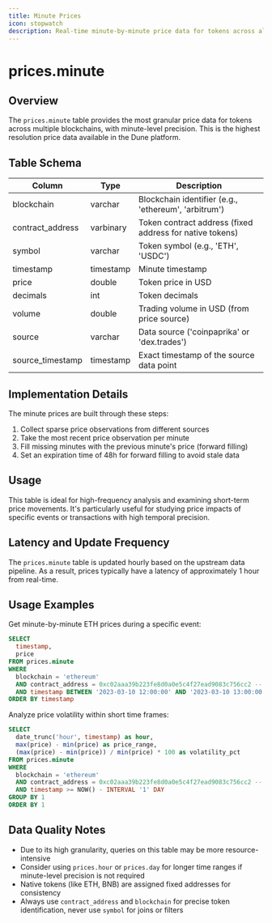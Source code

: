 ```yaml
---
title: Minute Prices
icon: stopwatch
description: Real-time minute-by-minute price data for tokens across all supported blockchains
---
```


# prices.minute

## Overview

The `prices.minute` table provides the most granular price data for tokens across multiple blockchains, with minute-level precision. This is the highest resolution price data available in the Dune platform.

## Table Schema

| Column | Type | Description |
|--------|------|-------------|
| blockchain | varchar | Blockchain identifier (e.g., 'ethereum', 'arbitrum') |
| contract_address | varbinary | Token contract address (fixed address for native tokens) |
| symbol | varchar | Token symbol (e.g., 'ETH', 'USDC') |
| timestamp | timestamp | Minute timestamp |
| price | double | Token price in USD |
| decimals | int | Token decimals |
| volume | double | Trading volume in USD (from price source) |
| source | varchar | Data source ('coinpaprika' or 'dex.trades') |
| source_timestamp | timestamp | Exact timestamp of the source data point |

## Implementation Details

The minute prices are built through these steps:

1. Collect sparse price observations from different sources
2. Take the most recent price observation per minute
3. Fill missing minutes with the previous minute's price (forward filling)
4. Set an expiration time of 48h for forward filling to avoid stale data

## Usage

This table is ideal for high-frequency analysis and examining short-term price movements. It's particularly useful for studying price impacts of specific events or transactions with high temporal precision.

## Latency and Update Frequency

The `prices.minute` table is updated hourly based on the upstream data pipeline. As a result, prices typically have a latency of approximately 1 hour from real-time.

## Usage Examples

Get minute-by-minute ETH prices during a specific event:
```sql
SELECT
  timestamp,
  price
FROM prices.minute
WHERE
  blockchain = 'ethereum'
  AND contract_address = 0xc02aaa39b223fe8d0a0e5c4f27ead9083c756cc2 -- WETH
  AND timestamp BETWEEN '2023-03-10 12:00:00' AND '2023-03-10 13:00:00'
ORDER BY timestamp
```

Analyze price volatility within short time frames:
```sql
SELECT
  date_trunc('hour', timestamp) as hour,
  max(price) - min(price) as price_range,
  (max(price) - min(price)) / min(price) * 100 as volatility_pct
FROM prices.minute
WHERE
  blockchain = 'ethereum'
  AND contract_address = 0xc02aaa39b223fe8d0a0e5c4f27ead9083c756cc2 -- WETH
  AND timestamp >= NOW() - INTERVAL '1' DAY
GROUP BY 1
ORDER BY 1
```

## Data Quality Notes

- Due to its high granularity, queries on this table may be more resource-intensive
- Consider using `prices.hour` or `prices.day` for longer time ranges if minute-level precision is not required
- Native tokens (like ETH, BNB) are assigned fixed addresses for consistency
- Always use `contract_address` and `blockchain` for precise token identification, never use `symbol` for joins or filters 